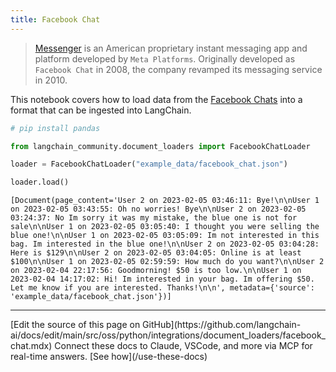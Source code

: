 ```yaml
---
title: Facebook Chat
---
```


>[Messenger](https://en.wikipedia.org/wiki/Messenger_(software)) is an American proprietary instant messaging app and platform developed by `Meta Platforms`. Originally developed as `Facebook Chat` in 2008, the company revamped its messaging service in 2010.

This notebook covers how to load data from the [Facebook Chats](https://www.facebook.com/business/help/1646890868956360) into a format that can be ingested into LangChain.

```python
# pip install pandas
```

```python
from langchain_community.document_loaders import FacebookChatLoader
```

```python
loader = FacebookChatLoader("example_data/facebook_chat.json")
```

```python
loader.load()
```

```output
[Document(page_content='User 2 on 2023-02-05 03:46:11: Bye!\n\nUser 1 on 2023-02-05 03:43:55: Oh no worries! Bye\n\nUser 2 on 2023-02-05 03:24:37: No Im sorry it was my mistake, the blue one is not for sale\n\nUser 1 on 2023-02-05 03:05:40: I thought you were selling the blue one!\n\nUser 1 on 2023-02-05 03:05:09: Im not interested in this bag. Im interested in the blue one!\n\nUser 2 on 2023-02-05 03:04:28: Here is $129\n\nUser 2 on 2023-02-05 03:04:05: Online is at least $100\n\nUser 1 on 2023-02-05 02:59:59: How much do you want?\n\nUser 2 on 2023-02-04 22:17:56: Goodmorning! $50 is too low.\n\nUser 1 on 2023-02-04 14:17:02: Hi! Im interested in your bag. Im offering $50. Let me know if you are interested. Thanks!\n\n', metadata={'source': 'example_data/facebook_chat.json'})]
```

---

<Callout icon="pen-to-square" iconType="regular">
    [Edit the source of this page on GitHub](https://github.com/langchain-ai/docs/edit/main/src/oss/python/integrations/document_loaders/facebook_chat.mdx)
</Callout>
<Tip icon="terminal" iconType="regular">
    Connect these docs to Claude, VSCode, and more via MCP for    real-time answers. [See how](/use-these-docs)
</Tip>
